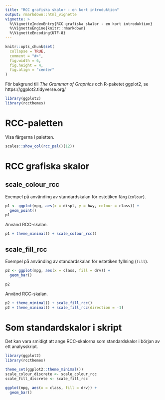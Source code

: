 ```yaml
---
title: "RCC grafiska skalor - en kort introduktion"
output: rmarkdown::html_vignette
vignette: >
  %\VignetteIndexEntry{RCC grafiska skalor - en kort introduktion}
  %\VignetteEngine{knitr::rmarkdown}
  %\VignetteEncoding{UTF-8}
---
```


```r
knitr::opts_chunk$set(
  collapse = TRUE,
  comment = "#>",
  fig.width = 6,
  fig.height = 4,
  fig.align = "center"
)
```

För bakgrund till _The Grammar of Graphics_ och R-paketet ggplot2, se https://ggplot2.tidyverse.org/

```r
library(ggplot2)
library(rccthemes)
```

# RCC-paletten

Visa färgerna i paletten.

```r
scales::show_col(rcc_pal()(12))
```

<!-- Jfr -->
<!-- https://bitbucket.org/cancercentrum/rccshiny/src/1.7.1/R/rcc2PlotLine.R#lines-120 -->

# RCC grafiska skalor

## scale_colour_rcc

Exempel på använding av standardskalan för estetiken färg (`colour`).

```r
p1 <- ggplot(mpg, aes(x = displ, y = hwy, colour = class)) +
  geom_point()
p1
```

Använd RCC-skalan.

```r
p1 + theme_minimal() + scale_colour_rcc()
```

## scale_fill_rcc

Exempel på använding av standardskalan för estetiken fyllning (`fill`).

```r
p2 <- ggplot(mpg, aes(x = class, fill = drv)) +
  geom_bar()

p2
```

Använd RCC-skalan.

```r
p2 + theme_minimal() + scale_fill_rcc()
p2 + theme_minimal() + scale_fill_rcc(direction = -1)
```

# Som standardskalor i skript

Det kan vara smidigt att ange RCC-skalorna som standardskalor i början av ett analysskript.

```r
library(ggplot2)
library(rccthemes)

theme_set(ggplot2::theme_minimal())
scale_colour_discrete <- scale_colour_rcc
scale_fill_discrete <- scale_fill_rcc
```

```r
ggplot(mpg, aes(x = class, fill = drv)) +
  geom_bar()
```


